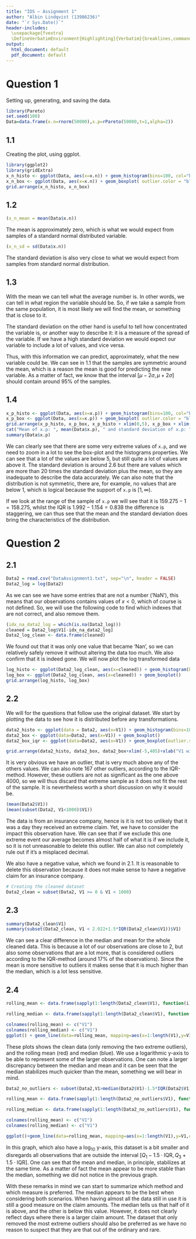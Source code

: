 ```yaml
---
title: "IDS — Assignment 1"
author: "Albin Lindqvist (13986236)"
date: "`r Sys.Date()`"
header-includes:
  \usepackage{fvextra}
  \DefineVerbatimEnvironment{Highlighting}{Verbatim}{breaklines,commandchars=\\\{\}}
output:
  html_document: default
  pdf_document: default
---
```

<style type="text/css">

h1.title {

  text-align: center;
}
h4.author {
  text-align: center;
}
h4.date {
  text-align: center;
}
</style>


# Question 1

Setting up, generating, and saving the data. 

```r
library(Pareto)
set.seed(100)
Data=data.frame(x.n=rnorm(50000),x.p=rPareto(50000,t=1,alpha=2))
```

## 1.1

Creating the plot, using ggplot.

```r
library(ggplot2)
library(gridExtra)
x_n_histo <- ggplot(Data, aes(x=x.n)) + geom_histogram(bins=100, col="black", fill="grey") 
x_n_box <- ggplot(Data, aes(x=x.n)) + geom_boxplot( outlier.color = "black")
grid.arrange(x_n_histo, x_n_box)
```

## 1.2

```r
(x_n_mean = mean(Data$x.n))
```

The mean is approximately zero, which is what we would expect from samples of a standard normal distributed variable.

```r
(x_n_sd = sd(Data$x.n))
```

The standard deviation is also very close to what we would expect from samples from standard normal distribution.

## 1.3

With the mean we can tell what the average number is. In other words, we can tell in what region the variable should be. So, if we take a sample from the same population, it is most likely we will find the mean, or something that is close to it.

The standard deviation on the other hand is useful to tell how concentrated the variable is, or another way to describe it: it is a measure of the spread of the variable. If we have a high standard deviation we would expect our variable to include a lot of values, and vice versa.

Thus, with this information we can predict, approximately, what the new variable could be. We can see in 1.1 that the samples are symmetric around the mean, which is a reason the mean is good for predicting the new variable. As a matter of fact, we know that the interval $[\mu-2\sigma,\mu+2\sigma]$ should contain around $95\%$ of the samples.

## 1.4

```r
x_p_histo <- ggplot(Data, aes(x=x.p)) + geom_histogram(bins=100, col="black", fill="grey")
x_p_box <- ggplot(Data, aes(x=x.p)) + geom_boxplot( outlier.color = "black")
grid.arrange(x_p_histo, x_p_box, x_p_histo + xlim(0,5), x_p_box + xlim(0,5))
cat("Mean of x.p: ", mean(Data$x.p), " and standard deviation of x.p: ", sd(Data$x.p), " the median of x.p: ", median(Data$x.p), ".\n", sep = "")
summary(Data$x.p)
```

We can clearly see that there are some very extreme values of `x.p`, and we need to zoom in a lot to see the box-plot and the histograms properties. We can see that a lot of the values are below $5$, but still quite a lot of values are above it. The standard deviation is around $2.6$ but there are values which are more than 20 times the standard deviation plus the mean, so they are inadequate to describe the data accurately. We can also note that the distribution is not symmetric, there are, for example, no values that are below 1, which is logical because the support of `x.p` is $[1,\infty)$.

If we look at the range of the sample of `x.p` we will see that it is $159.275-1=158.275$, whilst the IQR is $1.992-1.154=0.838$ the difference is staggering, we can thus see that the mean and the standard deviation does bring the characteristics of the distribution.

# Question 2

## 2.1

```r
Data2 = read.csv("DataAssignment1.txt", sep="\n", header = FALSE)
Data2_log = log(Data2)
```

As we can see we have some entries that are not a number ('NaN'), this means that our observations contains values of $x<0$, which of course is not defined. So, we will use the following code to find which indexes that are not correct, and also remove them.

```r
(idx_na_data2_log = which(is.na(Data2_log)))
cleaned = Data2_log$V1[-idx_na_data2_log]
Data2_log_clean <- data.frame(cleaned)
```

We found out that it was only one value that became 'Nan', so we can relatively safely remove it without altering the data too much. We also confirm that it is indeed gone. We will now plot the log transformed data

```r
log_histo <- ggplot(Data2_log_clean, aes(x=cleaned)) + geom_histogram(bins=50, fill="black", col="grey")
log_box <- ggplot(Data2_log_clean, aes(x=cleaned)) + geom_boxplot()
grid.arrange(log_histo, log_box)
```

## 2.2
We will for the questions that follow use the original dataset. We start by plotting the data to see how it is distributed before any transformations.

```r
data2_histo <- ggplot(data = Data2, aes(x=V1)) + geom_histogram(bins=100, fill="black", col="grey")
data2_box <- ggplot(data=Data2, aes(x=V1)) + geom_boxplot()
data2_box_iqr <- ggplot(data=Data2, aes(x=V1)) + geom_boxplot(outlier.shape = 0, outlier.stroke = 0) + xlim(median(Data2$V1)-1.5*IQR(Data2$V1), median(Data2$V1)+1.5*IQR(Data2$V1))+xlab("V1 without outliers with IQR-method")

grid.arrange(data2_histo, data2_box, data2_box+xlim(-5,405)+xlab("V1 without largest observation"),data2_box_iqr )
```

It is very obvious we have an outlier, that is very much above any of the others values. We can also note 167 other outliers, according to the IQR-method. However, these outliers are not as significant as the one above $4000$, so we will thus discard that extreme sample as it does not fit the rest of the sample. It is nevertheless worth a short discussion on why it would be.

```r
(mean(Data2$V1))
(mean(subset(Data2, V1<1000)$V1))
```

The data is from an insurance company, hence is it is not too unlikely that it was a day they received an extreme claim. Yet, we have to consider the impact this observation have. We can see that if we exclude this one extreme event our average becomes almost half of what it is if we include it, so it is not unreasonable to delete this outlier. We can also not completely rule out if it's a misplaced decimal.

We also have a negative value, which we found in 2.1. It is reasonable to delete this observation because it does not make sense to have a negative claim for an insurance company.

```r
# Creating the cleaned dataset
Data2_clean = subset(Data2, V1 >= 0 & V1 < 1000)
```


## 2.3

```r
summary(Data2_clean$V1)
summary(subset(Data2_clean, V1 < 2.022+1.5*IQR(Data2_clean$V1))$V1)
```

We can see a clear difference in the median and mean for the whole cleaned data. This is because a lot of our observations are close to 2, but also some observations that are a lot more, that is considered outliers according to the IQR-method (around 17% of the observations). Since the mean is more sensitive to outliers it makes sense that it is much higher than the median, which is a lot less sensitive.

## 2.4
```r
rolling_mean <- data.frame(sapply(1:length(Data2_clean$V1), function(i)mean(Data2_clean$V1[1:i])))

rolling_median <- data.frame(sapply(1:length(Data2_clean$V1), function(i)median(Data2_clean$V1[1:i])))

colnames(rolling_mean) <- c("V1")
colnames(rolling_median) <- c("V1")
ggplot() + geom_line(data=rolling_mean, mapping=aes(x=1:length(V1),y=V1,colour="red")) + geom_line(data=rolling_median, mapping=aes(x=1:length(V1),y=V1,colour="blue")) + geom_point(data=Data2_clean, aes(x=1:length(V1),y=V1, colour="green"), alpha=0.2) + labs(x="Day",y="Claims (log10)",title = "All data except extreme outliers", colour="Type") + scale_colour_hue(labels=c("median", "observation", "mean")) + scale_y_log10()

```

These plots shows the clean data (only removing the two extreme outliers), and the rolling mean (red) and median (blue). We use a logarithmic y-axis to be able to represent some of the larger observations. One can note a larger discrepancy between the median and mean and it can be seen that the median stabilizes much quicker than the mean, something we will bear in mind.

```r
Data2_no_outliers <- subset(Data2,V1>median(Data2$V1)-1.5*IQR(Data2$V1) & V1<median(Data2$V1) + 1.5*IQR(Data2$V1))

rolling_mean <- data.frame(sapply(1:length(Data2_no_outliers$V1), function(i)mean(Data2_no_outliers$V1[1:i])))

rolling_median <- data.frame(sapply(1:length(Data2_no_outliers$V1), function(i)median(Data2_no_outliers$V1[1:i])))

colnames(rolling_mean) <- c("V1")
colnames(rolling_median) <- c("V1")

ggplot()+geom_line(data=rolling_mean, mapping=aes(x=1:length(V1),y=V1,colour="red")) + geom_line(data=rolling_median, mapping=aes(x=1:length(V1),y=V1,colour="blue")) + geom_point(data=Data2_no_outliers, aes(x=1:length(V1),y=V1, colour="green"),alpha=0.2) + labs(x="Day",y="Claims (log10)",title = "Outliers removed via IQR-method", colour="Type") + scale_colour_hue(labels=c("median", "observation", "mean"))+ scale_y_log10()
```

In this graph, which also have a $\log_{10}$ y-axis, this dataset is a bit smaller and disregards all observations that are outside the interval $[Q_1-1.5\cdot\text{IQR},Q_3+1.5\cdot\text{IQR}]$. One can see that the mean and median, in principle, stabilizes at the same time. As a matter of fact the mean appear to be more stable than the median, something we did not notice in the previous graph.

With these remarks in mind we can start to summarize which method and which measure is preferred. The median appears to be the best when considering both scenarios. When having almost all the data still in use it is still a good measure on the claim amounts. The median tells us that half of it is above, and the other is below this value. However, it does not clearly reflect days where there is a larger claim amount. The dataset that only removed the most extreme outliers should also be preferred as we have no reason to suspect that they are that out of the ordinary and rare.
